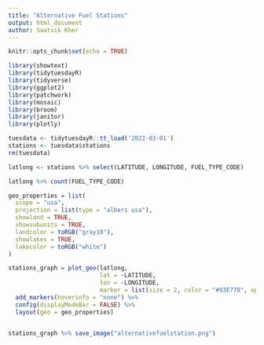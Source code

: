 ```yaml
---
title: "Alternative Fuel Stations"
output: html_document
author: Saatvik Kher
---
```


```r
knitr::opts_chunk$set(echo = TRUE)

library(showtext)
library(tidytuesdayR)
library(tidyverse)
library(ggplot2)
library(patchwork)
library(mosaic)
library(broom)
library(janitor)
library(plotly)

tuesdata <- tidytuesdayR::tt_load('2022-03-01')
stations <- tuesdata$stations
rm(tuesdata)
```


```r
latlong <- stations %>% select(LATITUDE, LONGITUDE, FUEL_TYPE_CODE)

latlong %>% count(FUEL_TYPE_CODE)

geo_properties = list(
  scope = "usa",
  projection = list(type = "albers usa"),
  showland = TRUE,
  showsubunits = TRUE,
  landcolor = toRGB("gray10"),
  showlakes = TRUE,
  lakecolor = toRGB("white")
)

stations_graph = plot_geo(latlong,
                          lat = ~LATITUDE,
                          lon = ~LONGITUDE,
                          marker = list(size = 2, color = "#93E778", opacity = 0.25)) %>%
  add_markers(hoverinfo = "none") %>%
  config(displayModeBar = FALSE) %>%
  layout(geo = geo_properties)
                          

stations_graph %>% save_image("alternativefuelstation.png")
 
```
